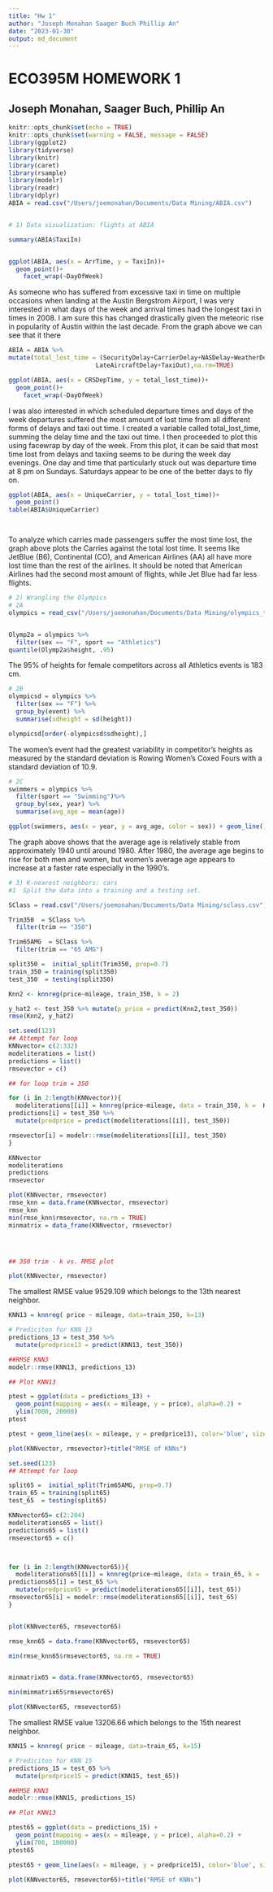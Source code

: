 ```yaml
---
title: "Hw 1"
author: "Joseph Monahan Saager Buch Phillip An"
date: "2023-01-30"
output: md_document
---
```

# ECO395M HOMEWORK 1
## Joseph Monahan, Saager Buch, Phillip An

```r

knitr::opts_chunk$set(echo = TRUE)
knitr::opts_chunk$set(warning = FALSE, message = FALSE) 
library(ggplot2)
library(tidyverse)
library(knitr)
library(caret)
library(rsample)
library(modelr)
library(readr)
library(dplyr)
ABIA = read.csv("/Users/joemonahan/Documents/Data Mining/ABIA.csv")


# 1) Data visualization: flights at ABIA 

summary(ABIA$TaxiIn)


ggplot(ABIA, aes(x = ArrTime, y = TaxiIn))+
  geom_point()+
    facet_wrap(~DayOfWeek)

```

As someone who has suffered from excessive taxi in time on multiple occasions when landing at the Austin Bergstrom Airport, I was very interested in what days of the week and arrival times had the longest taxi in times in 2008. I am sure this has changed drastically given the meteoric rise in popularity of Austin within the last decade. From the graph above we can see that it there

```r

ABIA = ABIA %>%
mutate(total_lost_time = (SecurityDelay+CarrierDelay+NASDelay+WeatherDelay+
                        LateAircraftDelay+TaxiOut),na.rm=TRUE)

ggplot(ABIA, aes(x = CRSDepTime, y = total_lost_time))+
  geom_point()+
    facet_wrap(~DayOfWeek)

```


I was also interested in which scheduled departure times and days of the week  departures suffered the most amount of lost time from all different forms of delays and taxi out time. I created a variable called total_lost_time, summing the delay time and the taxi out time. I then proceeded to plot this using facewrap by day of the week. From this plot, it can be said that most time lost from delays and taxiing seems to be during the week day evenings. One day and time that particularly stuck out was departure time at 8 pm on Sundays. Saturdays appear to be one of the better days to fly on. 

```r

ggplot(ABIA, aes(x = UniqueCarrier, y = total_lost_time))+
  geom_point()
table(ABIA$UniqueCarrier)




```

To analyze which carries made passengers suffer the most time lost, the graph above plots the Carries against the total lost time. It seems like JetBlue (B6), Continental (CO), and American Airlines (AA) all have more lost time than the rest of the airlines. It should be noted that American Airlines had the second most amount of flights, while Jet Blue had far less flights.



```r
# 2) Wrangling the Olympics
# 2A
olympics = read_csv("/Users/joemonahan/Documents/Data Mining/olympics_top20.csv")


Olymp2a = olympics %>%
  filter(sex == "F", sport == "Athletics")
quantile(Olymp2a$height, .95)
```

The 95% of heights for female competitors across all Athletics events is 183 cm.

```r
# 2B
olympicsd = olympics %>% 
  filter(sex == "F") %>%
  group_by(event) %>%
  summarise(sdheight = sd(height)) 

olympicsd[order(-olympicsd$sdheight),]

```
The women's event had the greatest variability in competitor's heights as measured by the standard deviation is Rowing Women's Coxed Fours with a standard deviation of 10.9.

```r
# 2C
swimmers = olympics %>%
  filter(sport == "Swimming")%>%
  group_by(sex, year) %>%
  summarise(avg_age = mean(age))

ggplot(swimmers, aes(x = year, y = avg_age, color = sex)) + geom_line()+ggtitle("Olympic Swimmers Average Age")+labs(y= "Average Age", x = "Year")

```
The graph above shows that the average age is relatively stable from approximately 1940 until around 1980. After 1980, the average age begins to rise for both men and women, but women's average age appears to increase at a faster rate especially in the 1990's.

```r
# 3) K-nearest neighbors: cars
#1  Split the data into a training and a testing set.

SClass = read.csv("/Users/joemonahan/Documents/Data Mining/sclass.csv")

Trim350  = SClass %>% 
  filter(trim == "350")

Trim65AMG  = SClass %>% 
  filter(trim == "65 AMG")
```

```r
split350 =  initial_split(Trim350, prop=0.7)
train_350 = training(split350)
test_350  = testing(split350)
```

```r
Knn2 <- knnreg(price~mileage, train_350, k = 2)

y_hat2 <- test_350 %>% mutate(p_price = predict(Knn2,test_350))
rmse(Knn2, y_hat2)

set.seed(123)
## Attempt for loop
KNNvector= c(2:332)
modeliterations = list()
predictions = list()
rmsevector = c()

## for loop trim = 350

for (i in 2:length(KNNvector)){
  modeliterations[[i]] = knnreg(price~mileage, data = train_350, k =  KNNvector[i])
predictions[i] = test_350 %>%
  mutate(predprice = predict(modeliterations[[i]], test_350))

rmsevector[i] = modelr::rmse(modeliterations[[i]], test_350)
}

KNNvector
modeliterations
predictions
rmsevector 

plot(KNNvector, rmsevector)
rmse_knn = data.frame(KNNvector, rmsevector)
rmse_knn
min(rmse_knn$rmsevector, na.rm = TRUE)
minmatrix = data_frame(KNNvector, rmsevector)




## 350 trim - k vs. RMSE plot 

plot(KNNvector, rmsevector)
```
The smallest RMSE value 9529.109 which belongs to the 13th nearest neighbor.

```r
KNN13 = knnreg( price ~ mileage, data=train_350, k=13)

# Prediciton for KNN 13
predictions_13 = test_350 %>%
  mutate(predprice13 = predict(KNN13, test_350))

##RMSE KNN3
modelr::rmse(KNN13, predictions_13)

## Plot KNN13

ptest = ggplot(data = predictions_13) + 
  geom_point(mapping = aes(x = mileage, y = price), alpha=0.2) + 
  ylim(7000, 20000)
ptest

ptest + geom_line(aes(x = mileage, y = predprice13), color='blue', size=1)+ggtitle("Knn 13 Price Predictions") 

```

```r

plot(KNNvector, rmsevector)+title("RMSE of KNNs") 
```


```r
set.seed(123)
## Attempt for loop
```

```r
split65 =  initial_split(Trim65AMG, prop=0.7)
train_65 = training(split65)
test_65  = testing(split65)
```

```r
KNNvector65= c(2:204)
modeliterations65 = list()
predictions65 = list()
rmsevector65 = c()



for (i in 2:length(KNNvector65)){
  modeliterations65[[i]] = knnreg(price~mileage, data = train_65, k =  KNNvector65[i])
predictions65[i] = test_65 %>%
  mutate(predprice65 = predict(modeliterations65[[i]], test_65))
rmsevector65[i] = modelr::rmse(modeliterations65[[i]], test_65)
}


plot(KNNvector65, rmsevector65)

rmse_knn65 = data.frame(KNNvector65, rmsevector65)

min(rmse_knn65$rmsevector65, na.rm = TRUE)


minmatrix65 = data.frame(KNNvector65, rmsevector65)

min(minmatrix65$rmsevector65)

plot(KNNvector65, rmsevector65)
```

The smallest RMSE value 13206.66 which belongs to the 15th nearest neighbor.


```r


KNN15 = knnreg( price ~ mileage, data=train_65, k=15)

# Prediciton for KNN 15
predictions_15 = test_65 %>%
  mutate(predprice15 = predict(KNN15, test_65))

##RMSE KNN3
modelr::rmse(KNN15, predictions_15)

## Plot KNN13

ptest65 = ggplot(data = predictions_15) + 
  geom_point(mapping = aes(x = mileage, y = price), alpha=0.2) + 
  ylim(700, 100000)
ptest65

ptest65 + geom_line(aes(x = mileage, y = predprice15), color='blue', size=1)+ggtitle("Knn 15 Price Predictions") 

```

```r

plot(KNNvector65, rmsevector65)+title("RMSE of KNNs")

```

